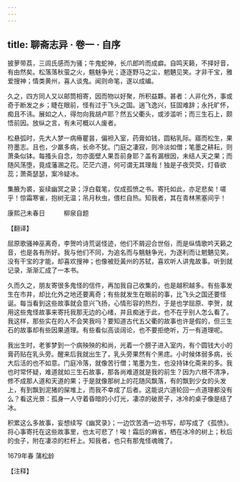 ```yaml
---
---
---
```

title: 聊斋志异 · 卷一 · 自序
---

披萝带荔，三闾氏感而为骚；牛鬼蛇神，长爪郎吟而成癖。自鸣天籁，不择好音，有由然矣。松落落秋萤之火，魑魅争光；逐逐野马之尘，魍魉见笑。才非干宝，雅爱搜神；情类黄州，喜人谈鬼。闻则命笔，遂以成编。

久之，四方同人又以邮筒相寄，因而物以好聚，所积益夥。甚者：人非化外，事或奇于断发之乡；睫在眼前，怪有过于飞头之国。遄飞逸兴，狂固难辞；永托旷怀，痴且不讳。展如之人，得勿向我胡卢耶？然五父衢头，或涉滥听；而三生石上，颇悟前因。放纵之言，有未可概以人废者。

松悬弧时，先大人梦一病瘠瞿昙，偏袒入室，药膏如钱，圆粘乳际。寤而松生，果符墨志。且也，少羸多病，长命不犹。门庭之凄寂，则冷淡如僧；笔墨之耕耘，则萧条似钵。每搔头自念，勿亦面壁人果吾前身耶？盖有漏根因，未结人天之果；而随风荡堕，竟成藩溷之花。茫茫六道，何可谓无其理哉！独是子夜荧荧，灯昏欲蕊；萧斋瑟瑟，案冷疑冰。

集腋为裘，妄续幽冥之录；浮白载笔，仅成孤愤之书。寄托如此，亦足悲矣！嗟乎！惊霜寒雀，抱树无温；吊月秋虫，偎栏自热。知我者，其在青林黑塞间乎！

康熙己未春日　　　柳泉自题

【翻译】

屈原歌骚神巫离奇，李贺吟诗荒诞怪迹，他们不屑迎合世俗，而是纵情歌吟天籁之音，也是各有所好。我与他们不同，为追名而与魑魅争光，为逐利而让魍魉见笑。没有干宝的才能，却喜欢搜神；也像被贬黃州的苏轼，喜欢听人讲鬼故事。听到就记录，渐渐汇成了一本书。

久而久之，朋友寄很多鬼怪的信件，再加我自己收集的，也是越积越多。有些事发生在市井，却比化外之地还要离奇；有些就发生在眼前的事，比飞头之国还要怪诞。每当看到这些故事就会意兴飞扬，心情形容的热烈，于是也学屈原、李贺，就用这些鬼怪故事来寄托我那无边的心绪，并且痴迷于此，也不在乎别人怎么看了。我这样，那些实在的人不会笑我吗？要知道古代五父衢的故事也许是假的，但三生石的故事却有些因果道理。有些看似高谈阔论，也不要拒绝听，万一有道理呢。

我出生时，老爹梦到一个病殃殃的和尚，光着一个膀子进入室内，有个圆钱大小的膏药贴在乳头旁。醒来后我就出生了，乳头旁果然有个黑痣。小时候体弱多病，长大后活的也不如意。门庭冷落，就像苦行僧；笔墨为生，也没持钵化斋来的多。我也时常怀疑，难道就如三生石故事，那各尚难道就是我的前生？因为六根不清净，修不成那人道和天道的果；于是就像那树上的花随风飘落，有的飘到少女的头发上，有到飘到泥猪的屎堆上，而我不幸成了后者。这能说六道轮回一点道理都没有么？看这光景：孤身一人守着昏暗的小灯光，凄凉的破房子，冰冷的桌子像是结了冰。

积累这么多故事，妄想续写《幽冥录》；一边饮苦酒一边书写，却写成了《孤愤》。将心事寄托在这些故事里，也太可悲了！唉！霜后的麻省，栖在冰冷的树上；秋后的虫子，附在凄凉的栏杆上。知我者，也只有那鬼怪魂魄了。

1679年春   蒲松龄

【注释】

